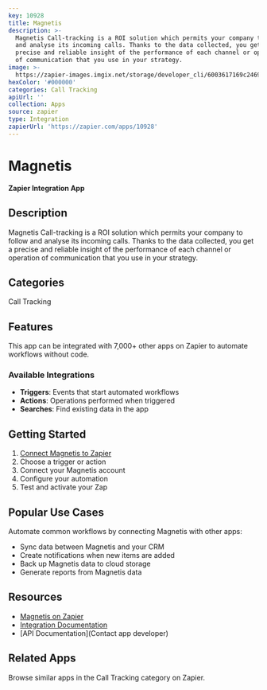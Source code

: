 ```yaml
---
key: 10928
title: Magnetis
description: >-
  Magnetis Call-tracking is a ROI solution which permits your company to follow
  and analyse its incoming calls. Thanks to the data collected, you get a
  precise and reliable insight of the performance of each channel or operation
  of communication that you use in your strategy.
image: >-
  https://zapier-images.imgix.net/storage/developer_cli/6003617169c2469dfbccd6f6d17b42c6_3.png?auto=format%2Ccompress&ixlib=python-3.0.0&q=50
hexColor: '#000000'
categories: Call Tracking
apiUrl: ''
collection: Apps
source: zapier
type: Integration
zapierUrl: 'https://zapier.com/apps/10928'
---
```

# Magnetis

**Zapier Integration App**

## Description

Magnetis Call-tracking is a ROI solution which permits your company to follow and analyse its incoming calls. Thanks to the data collected, you get a precise and reliable insight of the performance of each channel or operation of communication that you use in your strategy.

## Categories

Call Tracking

## Features

This app can be integrated with 7,000+ other apps on Zapier to automate workflows without code.

### Available Integrations

- **Triggers**: Events that start automated workflows
- **Actions**: Operations performed when triggered
- **Searches**: Find existing data in the app

## Getting Started

1. [Connect Magnetis to Zapier](https://zapier.com/apps/10928)
2. Choose a trigger or action
3. Connect your Magnetis account
4. Configure your automation
5. Test and activate your Zap

## Popular Use Cases

Automate common workflows by connecting Magnetis with other apps:

- Sync data between Magnetis and your CRM
- Create notifications when new items are added
- Back up Magnetis data to cloud storage
- Generate reports from Magnetis data

## Resources

- [Magnetis on Zapier](https://zapier.com/apps/10928)
- [Integration Documentation](https://zapier.com/apps/10928/integrations)
- [API Documentation](Contact app developer)

## Related Apps

Browse similar apps in the Call Tracking category on Zapier.
